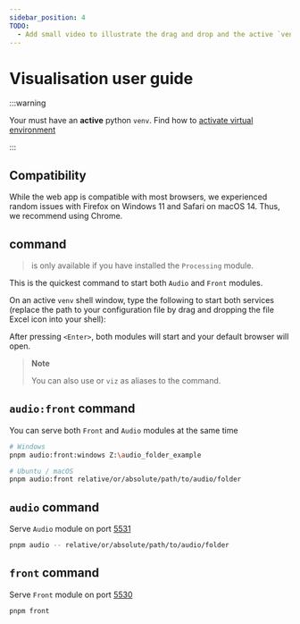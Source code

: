 ```yaml
---
sidebar_position: 4
TODO:
  - Add small video to illustrate the drag and drop and the active `venv`
---
```



# Visualisation user guide

:::warning

Your must have an **active** python `venv`. Find how to [activate virtual
environment](./activate-venv)

:::

## Compatibility

While the web app is compatible with most browsers, we experienced random
issues with Firefox on Windows 11 and Safari on macOS 14. Thus, we
recommend using Chrome.

## <VisCommandInline/> command

> <VisCommandInline /> is only available if you have installed the `Processing`
> module.

This is the quickest command to start both `Audio` and `Front` modules.

On an active `venv` shell window, type the following to start both services
(replace the path to your configuration file by drag and dropping the file
Excel icon into your shell):

<VisCommandBlock />

After pressing `<Enter>`, both modules will start and your default browser will
open.

> **Note**
>
> You can also use <VizCommandInline/> or `viz` as aliases to the <VisCommandInline/> command.

## `audio:front` command

You can serve both `Front` and `Audio` modules at the same time

```bash
# Windows
pnpm audio:front:windows Z:\audio_folder_example

# Ubuntu / macOS
pnpm audio:front relative/or/absolute/path/to/audio/folder
```

## `audio` command

Serve `Audio` module on port [5531](http://localhost:5531)

```bash
pnpm audio -- relative/or/absolute/path/to/audio/folder
```

## `front` command

Serve `Front` module on port [5530](http://localhost:5530)

```bash
pnpm front
```
